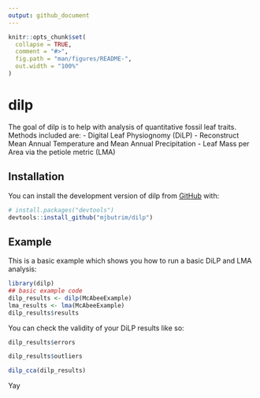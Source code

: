 ```yaml
---
output: github_document
---
```


<!-- README.md is generated from README.Rmd. Please edit that file -->

```r
knitr::opts_chunk$set(
  collapse = TRUE,
  comment = "#>",
  fig.path = "man/figures/README-",
  out.width = "100%"
)
```

# dilp

<!-- badges: start -->
<!-- badges: end -->

The goal of dilp is to help with analysis of quantitative fossil leaf traits.  Methods included are:
- Digital Leaf Physiognomy (DiLP)
  - Reconstruct Mean Annual Temperature and Mean Annual Precipitation
- Leaf Mass per Area via the petiole metric (LMA)


## Installation

You can install the development version of dilp from [GitHub](https://github.com/) with:

``` r
# install.packages("devtools")
devtools::install_github("mjbutrim/dilp")
```

## Example

This is a basic example which shows you how to run a basic DiLP and LMA analysis:

```r
library(dilp)
## basic example code
dilp_results <- dilp(McAbeeExample)
lma_results <- lma(McAbeeExample)
dilp_results$results
```

You can check the validity of your DiLP results like so:

```r
dilp_results$errors
```

```r
dilp_results$outliers
```


```r
dilp_cca(dilp_results)
```
Yay
